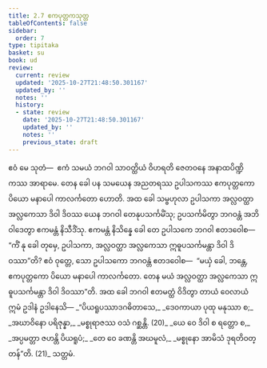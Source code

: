 ```yaml
---
title: 2.7 ဧကပုတ္တကသုတ္တ
tableOfContents: false
sidebar:
  order: 7
type: tipitaka
basket: su
book: ud
review:
  current: review
  updated: '2025-10-27T21:48:50.301167'
  updated_by: ''
  notes: ''
  history:
  - state: review
    date: '2025-10-27T21:48:50.301167'
    updated_by: ''
    notes: ''
    previous_state: draft
---
```



<ReviewStatus review={frontmatter.review} showDetails={true} />

<HypothesisAnnotation frontmatter={frontmatter} />

<DynamicBreadcrumb />

<Division number="17" book="ud" e="ch" v="18" p="92">

<Paragraph number="109" book="ud">
ဧဝံ မေ သုတံ—  ဧကံ သမယံ ဘဂဝါ သာဝတ္ထိယံ ဝိဟရတိ ဇေတဝနေ အနာထပိဏ္ဍိကဿ အာရာမေ. တေန ခေါ ပန သမယေန အညတရဿ ဥပါသကဿ ဧကပုတ္တကော ပိယော မနာပေါ ကာလင်္ကတော ဟောတိ.
</Paragraph>

<Paragraph number="110" book="ud">
အထ ခေါ သမ္ဗဟုလာ ဥပါသကာ အလ္လဝတ္ထာ အလ္လကေသာ ဒိဝါ ဒိဝဿ ယေန ဘဂဝါ တေနုပသင်္ကမိံသု; ဥပသင်္ကမိတွာ ဘဂဝန္တံ အဘိဝါဒေတွာ ဧကမန္တံ နိသီဒိံသု. ဧကမန္တံ နိသိန္နေ ခေါ တေ ဥပါသကေ ဘဂဝါ ဧတဒဝေါစ—  “ကိံ နု ခေါ တုမှေ, ဥပါသကာ, အလ္လဝတ္ထာ အလ္လကေသာ ဣဓူပသင်္ကမန္တာ ဒိဝါ ဒိဝဿာ”တိ?
</Paragraph>

<Paragraph number="111" book="ud">
ဧဝံ ဝုတ္တေ, သော ဥပါသကော ဘဂဝန္တံ ဧတဒဝေါစ—  “မယှံ ခေါ, ဘန္တေ, ဧကပုတ္တကော ပိယော မနာပေါ ကာလင်္ကတော. တေန မယံ အလ္လဝတ္ထာ အလ္လကေသာ ဣဓူပသင်္ကမန္တာ ဒိဝါ ဒိဝဿာ”တိ.
</Paragraph>

<Paragraph number="112" book="ud">
အထ ခေါ ဘဂဝါ ဧတမတ္ထံ ဝိဒိတွာ တာယံ ဝေလာယံ ဣမံ ဥဒါနံ ဥဒါနေသိ—
</Paragraph>

<Paragraph number="113" type="verses" book="ud">
_“ပိယရူပဿာဒဂဓိတာသေ,_  
_ဒေဝကာယာ ပုထု မနုဿာ စ;_  
_အဃာဝိနော ပရိဇုန္နာ,_  
_မစ္စုရာဇဿ ဝသံ ဂစ္ဆန္တိ. (20)_  

</Paragraph>

<Paragraph number="114" type="verses" book="ud">
_ယေ ဝေ ဒိဝါ စ ရတ္တော စ,_  
_အပ္ပမတ္တာ ဇဟန္တိ ပိယရူပံ;_  
_တေ ဝေ ခဏန္တိ အဃမူလံ,_  
_မစ္စုနော အာမိသံ ဒုရတိဝတ္တန်”တိ. (21)_  


</Paragraph>
</Division>

<Paragraph number="115" type="center" book="ud">
သတ္တမံ.
</Paragraph>